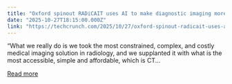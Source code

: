```yaml
---
title: "Oxford spinout RADiCAIT uses AI to make diagnostic imaging more affordable and accessible — catch it at TechCrunch Disrupt 2025"
date: "2025-10-27T18:15:00.000Z"
link: "https://techcrunch.com/2025/10/27/oxford-spinout-radicait-uses-ai-to-make-diagnostic-imaging-more-affordable-and-accessible-catch-it-at-techcrunch-disrupt-2025/"
---
```


“What we really do is we took the most constrained, complex, and costly medical imaging solution in radiology, and we supplanted it with what is the most accessible, simple and affordable, which is CT...

[Read more](https://techcrunch.com/2025/10/27/oxford-spinout-radicait-uses-ai-to-make-diagnostic-imaging-more-affordable-and-accessible-catch-it-at-techcrunch-disrupt-2025/)
